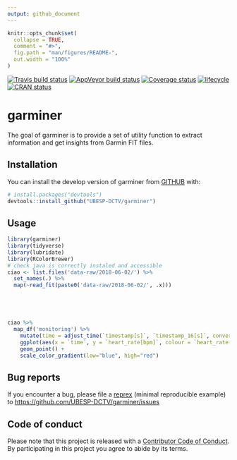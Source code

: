 ```yaml
---
output: github_document
---
```


<!-- README.md is generated from README.Rmd. Please edit that file -->

```r
knitr::opts_chunk$set(
  collapse = TRUE,
  comment = "#>",
  fig.path = "man/figures/README-",
  out.width = "100%"
)
```

[![Travis build status](https://travis-ci.org/UBESP-DCTV/garminer.svg?branch=master)](https://travis-ci.org/UBESP-DCTV/garminer)
[![AppVeyor build status](https://ci.appveyor.com/api/projects/status/github/UBESP-DCTV/garminer?branch=master&svg=true)](https://ci.appveyor.com/project/UBESP-DCTV/garminer)
[![Coverage status](https://codecov.io/gh/UBESP-DCTV/garminer/branch/master/graph/badge.svg)](https://codecov.io/github/UBESP-DCTV/garminer?branch=master)
[![lifecycle](https://img.shields.io/badge/lifecycle-maturing-blue.svg)](https://www.tidyverse.org/lifecycle/#maturing)
[![CRAN status](https://www.r-pkg.org/badges/version/garminer)](https://cran.r-project.org/package=garminer)

# garminer

The goal of garminer is to provide a set of utility function to extract
information and get insights from Garmin FIT files.

## Installation

You can install the develop version of garminer from
[GITHUB](https://github.com) with:

```r
# install.packages("devtools")
devtools::install_github("UBESP-DCTV/garminer")
```

## Usage
```r
library(garminer)
library(tidyverse)
library(lubridate)
library(RColorBrewer)
# check java is correctly instaled and accessible
ciao <- list.files('data-raw/2018-06-02/') %>%
  set_names(.) %>% 
  map(~read_fit(paste0('data-raw/2018-06-02/', .x)))





ciao %>% 
  map_df('monitoring') %>% 
    mutate(time = adjust_time(`timestamp[s]`, `timestamp_16[s]`, convert = FALSE)) %>% select(time, `timestamp[s]`, `timestamp_16[s]`)
    ggplot(aes(x = `time`, y = `heart_rate[bpm]`, colour = `heart_rate[bpm]`)) + 
    geom_point() +
    scale_color_gradient(low="blue", high="red")

```







## Bug reports
If you encounter a bug, please file a
[reprex](https://github.com/tidyverse/reprex) (minimal reproducible example)
to <https://github.com/UBESP-DCTV/garminer/issues>


## Code of conduct
Please note that this project is released with a
[Contributor Code of Conduct](CODE_OF_CONDUCT.md). By participating in this
project you agree to abide by its terms.
